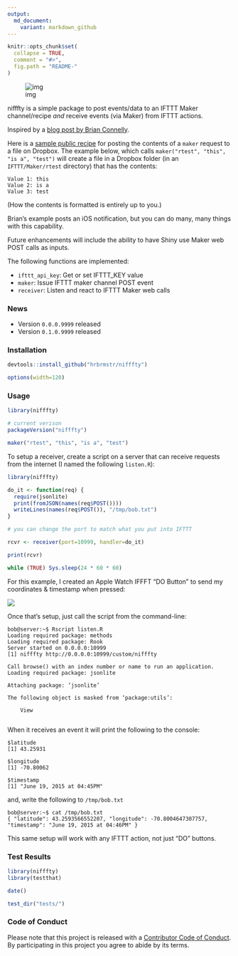 ```yaml
---
output:
  md_document:
    variant: markdown_github
---
```


<!-- README.md is generated from README.Rmd. Please edit that file -->

```r
knitr::opts_chunk$set(
  collapse = TRUE,
  comment = "#>",
  fig.path = "README-"
)
```

<!-- [![Build Status](https://travis-ci.org/hrbrmstr/nifffty.svg)](https://travis-ci.org/hrbrmstr/nifffty) 
![Project Status: Concept - Minimal or no implementation has been done yet.](http://www.repostatus.org/badges/0.1.0/concept.svg)](http://www.repostatus.org/#concept)
[![CRAN_Status_Badge](http://www.r-pkg.org/badges/version/nifffty)](http://cran.r-project.org/web/packages/nifffty) 
![downloads](http://cranlogs.r-pkg.org/badges/grand-total/nifffty) -->

![img](nifffty.png)

nifffty is a simple package to post events/data to an IFTTT Maker channel/recipe *and* receive events (via Maker) from IFTTT actions.

Inspired by a [blog post by Brian Connelly](http://bconnelly.net/2015/06/connecting-r-to-everything-with-ifttt/).

Here is a [sample public recipe](https://ifttt.com/recipes/300804-post-maker-event-values-to-dropbox-file) for posting the contents of a `maker` request to a file on Dropbox. The example below, which calls `maker("rtest", "this", "is a", "test")` will create a file in a Dropbox folder (in an `IFTTT/Maker/rtest` directory) that has the contents:

    Value 1: this
    Value 2: is a
    Value 3: test
    
(How the contents is formatted is entirely up to you.)

Brian's example posts an iOS notification, but you can do many, many things with this capability.

Future enhancements will include the ability to have Shiny use Maker web POST calls as inputs.

The following functions are implemented:

- `ifttt_api_key`:	Get or set IFTTT_KEY value
- `maker`:	Issue IFTTT maker channel POST event
- `receiver`:	Listen and react to IFTTT Maker web calls

### News

- Version `0.0.0.9999` released
- Version `0.1.0.9999` released

### Installation

```r
devtools::install_github("hrbrmstr/nifffty")
```

```r
options(width=120)
```

### Usage

```r
library(nifffty)

# current verison
packageVersion("nifffty")

maker("rtest", "this", "is a", "test")

```

To setup a receiver, create a script on a server that can receive requests from the internet (I named the following `listen.R`):

```r
library(nifffty)

do_it <- function(req) {
  require(jsonlite)
  print(fromJSON(names(req$POST())))
  writeLines(names(req$POST()), "/tmp/bob.txt")
}

# you can change the port to match what you put into IFTTT

rcvr <- receiver(port=10999, handler=do_it)

print(rcvr)

while (TRUE) Sys.sleep(24 * 60 * 60)
```

For this example, I created an Apple Watch IFFFT "DO Button" to send my coordinates & timestamp when pressed:

![](do_button_r_nifffty.png)

Once that's setup, just call the script from the command-line:

    bob@server:~$ Rscript listen.R
    Loading required package: methods
    Loading required package: Rook
    Server started on 0.0.0.0:10999
    [1] nifffty http://0.0.0.0:10999/custom/nifffty

    Call browse() with an index number or name to run an application.
    Loading required package: jsonlite

    Attaching package: ‘jsonlite’

    The following object is masked from ‘package:utils’:

        View
        
When it receives an event it will print the following to the console:

    $latitude
    [1] 43.25931

    $longitude
    [1] -70.80062

    $timestamp
    [1] "June 19, 2015 at 04:45PM"

and, write the following to `/tmp/bob.txt`

    bob@server:~$ cat /tmp/bob.txt
    { "latitude": 43.2593566552207, "longitude": -70.8004647307757, "timestamp": "June 19, 2015 at 04:46PM" }

This same setup will work with any IFTTT action, not just "DO" buttons.

### Test Results

```r
library(nifffty)
library(testthat)

date()

test_dir("tests/")
```

### Code of Conduct

Please note that this project is released with a [Contributor Code of Conduct](CONDUCT.md). 
By participating in this project you agree to abide by its terms.
